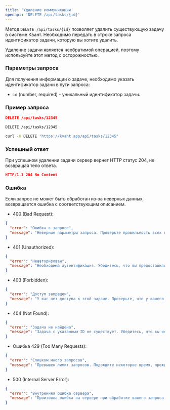 ```yaml
---
title: 'Удаление коммуникации'
openapi: 'DELETE /api/tasks/{id}'
---
```


Метод `DELETE /api/tasks/{id}` позволяет удалить существующую задачу в системе Квант. Необходимо передать в строке запроса идентификатор задачи, которую вы хотите удалить.

Удаление задачи является необратимой операцией, поэтому используйте этот метод с осторожностью.

### Параметры запроса

Для получения информации о задаче, необходимо указать идентификатор задачи в пути запроса:

- `id` (number, required) - уникальный идентификатор задачи.

### Пример запроса
```json
DELETE /api/tasks/12345
```

<CodeGroup>

```md Request
DELETE /api/tasks/12345
```

```bash cURL
curl -X DELETE "https://kvant.app/api/tasks/12345"
```

</CodeGroup>

### Успешный ответ
При успешном удалении задачи сервер вернет HTTP статус 204, не возвращая тело ответа.

```json
HTTP/1.1 204 No Content
```

### Ошибка
Если запрос не может быть обработан из-за неверных данных, возвращается ошибка с соответствующим описанием.

- 400 (Bad Request):
```json
{
  "error": "Ошибка в запросе",
  "message": "Неверные параметры запроса. Проверьте правильность всех введенных данных."
}
```

- 401 (Unauthorized):
```json
{
  "error": "Неавторизован",
  "message": "Необходима аутентификация. Убедитесь, что вы предоставили правильный API-ключ в заголовке запроса."
}
```
- 403 (Forbidden):
```json
{
  "error": "Доступ запрещен",
  "message": "У вас нет доступа к этой задаче. Проверьте, что у вашего аккаунта есть соответствующие права доступа."
}
```
- 404 (Not Found):
```json
{
  "error": "Задача не найдена",
  "message": "Задача с указанным ID не существует. Убедитесь, что вы используете правильный идентификатор задачи."
}
```
- Ошибка 429 (Too Many Requests):
```json
{
  "error": "Слишком много запросов",
  "message": "Превышен лимит запросов. Подождите некоторое время, прежде чем отправлять новый запрос."
}
```
- 500 (Internal Server Error):
```json
{
  "error": "Внутренняя ошибка сервера",
  "message": "Произошла ошибка на сервере при обработке вашего запроса. Пожалуйста, попробуйте еще раз позже или обратитесь в службу поддержки."
}
```
